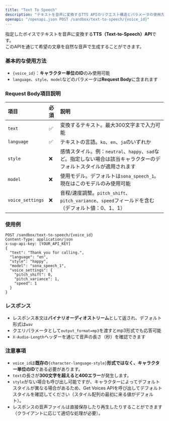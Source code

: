 ```yaml
---
title: "Text To Speech"
description: "テキストを音声に変換するTTS APIのリクエスト構造とパラメータの使用方法、エラーの注意事項を案内します。"
openapi: "/openapi.json POST /sandbox/text-to-speech/{voice_id}"
---
```


指定したボイスでテキストを音声に変換する**TTS（Text-to-Speech）API**です。\
このAPIを通じて希望の文章を自然な音声で生成することができます。

### 基本的な使用方法
- `{voice_id}`：**キャラクター単位のID**のみ使用可能
- `language`、`style`、`model`などのパラメータは**Request Body**に含まれます

### Request Body項目説明
| 項目               | 必須 | 説明                                                                      |
| :--------------- | :-- | :---------------------------------------------------------------------- |
| `text`           | ✅  | 変換するテキスト。最大300文字まで入力可能                                              |
| `language`       | ✅  | テキストの言語。`ko`、`en`、`ja`のいずれか                                        |
| `style`          | ❌  | 感情スタイル。例：`neutral`、`happy`、`sad`など。指定しない場合は該当キャラクターのデフォルトスタイルが適用されます |
| `model`          | ❌  | 使用モデル。デフォルトは`sona_speech_1`。現在はこのモデルのみ使用可能                         |
| `voice_settings` | ❌  | 音程/速度調整。`pitch_shift`、`pitch_variance`、`speed`フィールドを含む（デフォルト値：0、1、1） |

### 使用例
```http
POST /sandbox/text-to-speech/{voice_id}
Content-Type: application/json
x-sup-api-key: [YOUR_API_KEY]
{
  "text": "Thank you for calling.",
  "language": "en",
  "style": "happy",
  "model": "sona_speech_1",
  "voice_settings": {
    "pitch_shift": 0,
    "pitch_variance": 1,
    "speed": 1
  }
}
```

### レスポンス
- レスポンス本文は**バイナリオーディオストリーム**として返され、デフォルト形式は`wav`
- クエリパラメータとして`output_format=mp3`を渡すとmp3形式でも応答可能
- `X-Audio-Length`ヘッダーを通じて音声の長さ（秒）を確認できます

### 注意事項
- `voice_id`は**既存の**`{character-language-style}`**形式ではなく、キャラクター単位のID**である必要があります。
- `text`の長さが**300文字を超えると400エラー**が発生します。
- `style`がない場合も呼び出し可能ですが、キャラクターによってデフォルトスタイルが異なる場合があるため、Get Voices APIを呼び出してデフォルトスタイルを確認してください（スタイル配列の最初に来る値がデフォルト）。
- レスポンスの音声ファイルは直接保存したり再生したりすることができます（クライアントに応じて適切な処理が必要）。
